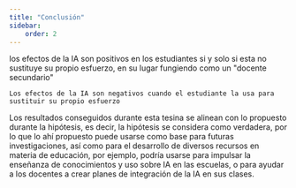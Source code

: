 ```yaml
---
title: "Conclusión"
sidebar:
    order: 2
---
```


<Card title="Reiterando" icon="star">
    los efectos de la IA son positivos en los estudiantes si y solo si esta no sustituye su propio esfuerzo, en su lugar fungiendo como un "docente secundario"
    
    Los efectos de la IA son negativos cuando el estudiante la usa para sustituir su propio esfuerzo
</Card>

<Card title='Implicaciones' icon='open-book'>
Los resultados conseguidos durante esta tesina se alinean con lo propuesto durante la hipótesis, es decir, la hipótesis se considera como verdadera, por lo que lo ahí propuesto puede usarse como base para futuras investigaciones, así como para el desarrollo de diversos recursos en materia de educación, por ejemplo, podría usarse para impulsar la enseñanza de conocimientos y uso sobre IA en las escuelas, o para ayudar a los docentes a crear planes de integración de la IA en sus clases.

</Card>

